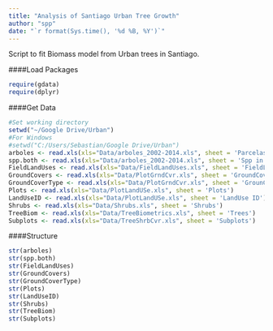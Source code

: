 ```yaml
---
title: "Analysis of Santiago Urban Tree Growth"
author: "spp"
date: "`r format(Sys.time(), '%d %B, %Y')`"
---
```


Script to fit Biomass model from Urban trees in Santiago.

####Load Packages
```r
require(gdata)
require(dplyr)
```

####Get Data
```r
#Set working directory
setwd("~/Google Drive/Urban")
#For Windows
#setwd("C:/Users/Sebastian/Google Drive/Urban")
arboles <- read.xls(xls="Data/arboles_2002-2014.xls", sheet = 'Parcelas con arboles', )
spp.both <- read.xls(xls="Data/arboles_2002-2014.xls", sheet = 'Spp in both yrs')
FieldLandUses <- read.xls(xls="Data/FieldLandUses.xls", sheet = 'FieldLandUses')
GroundCovers <- read.xls(xls="Data/PlotGrndCvr.xls", sheet = 'GroundCovers')
GroundCoverType <- read.xls(xls="Data/PlotGrndCvr.xls", sheet = 'GrounCoverType')
Plots <- read.xls(xls="Data/PlotLandUSe.xls", sheet = 'Plots')
LandUseID <- read.xls(xls="Data/PlotLandUSe.xls", sheet = 'LandUse ID')
Shrubs <- read.xls(xls="Data/Shrubs.xls", sheet = 'Shrubs')
TreeBiom <- read.xls(xls="Data/TreeBiometrics.xls", sheet = 'Trees')
Subplots <- read.xls(xls="Data/TreeShrbCvr.xls", sheet = 'Subplots')
```

####Structure 
```r
str(arboles)
str(spp.both)
str(FieldLandUses)
str(GroundCovers)
str(GroundCoverType)
str(Plots)
str(LandUseID)
str(Shrubs)
str(TreeBiom)
str(Subplots)
```
